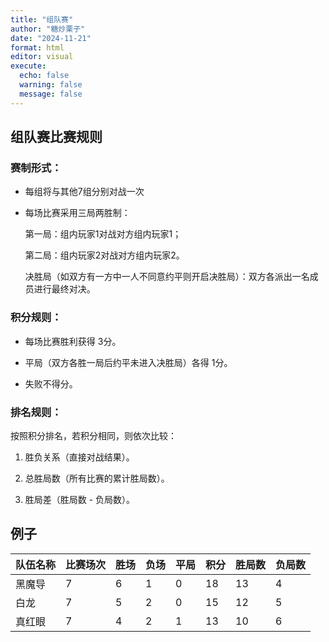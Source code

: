 ```yaml
---
title: "组队赛"
author: "糖炒栗子"
date: "2024-11-21"
format: html
editor: visual
execute:
  echo: false
  warning: false
  message: false
---
```


## 组队赛比赛规则

### 赛制形式：

-   每组将与其他7组分别对战一次

-   每场比赛采用三局两胜制：

    第一局：组内玩家1对战对方组内玩家1；

    第二局：组内玩家2对战对方组内玩家2。

    决胜局（如双方有一方中一人不同意约平则开启决胜局）：双方各派出一名成员进行最终对决。

### 积分规则：

-   每场比赛胜利获得 3分。

-   平局（双方各胜一局后约平未进入决胜局）各得 1分。

-   失败不得分。

### 排名规则：

按照积分排名，若积分相同，则依次比较：

1.  胜负关系（直接对战结果）。

2.  总胜局数（所有比赛的累计胜局数）。

3.  胜局差（胜局数 - 负局数）。

## 例子

| 队伍名称 | 比赛场次 | 胜场 | 负场 | 平局 | 积分 | 胜局数 | 负局数 |
|----------|----------|------|------|------|------|--------|--------|
| 黑魔导   | 7        | 6    | 1    | 0    | 18   | 13     | 4      |
| 白龙     | 7        | 5    | 2    | 0    | 15   | 12     | 5      |
| 真红眼   | 7        | 4    | 2    | 1    | 13   | 10     | 6      |
